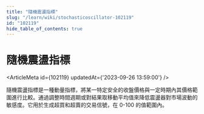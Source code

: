 ```yaml
---
title: "隨機震盪指標"
slug: "/learn/wiki/stochasticoscillator-102119"
id: "102119"
hide_table_of_contents: true
---
```



# 隨機震盪指標

<ArticleMeta id={102119} updatedAt={'2023-09-26 13:59:00'} />
<div className='border-solid border-b border-t-0 my-4 border-[var(--ifm-color-gray-300)]' />

隨機震盪指標是一種動量指標，將某一特定安全的收盤價格與一定時期內其價格範圍進行比較。通過調整時間週期或對結果取移動平均值來降低震盪器對市場波動的敏感度。它用於生成超買和超賣的交易信號，在 0-100 的值範圍內。
